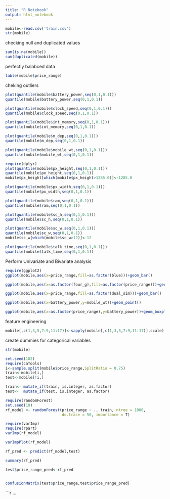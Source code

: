 ---
title: "R Notebook"
output: html_notebook
---
 

```{r}
mobile<-read.csv('train.csv')
str(mobile)
```

checking null and duplicated values

```{r}
sum(is.na(mobile))
sum(duplicated(mobile))

```
perfectly balabced data
```{r}
table(mobile$price_range)
```

cheking outliers
```{r}
plot(quantile(mobile$battery_power,seq(0,1,0.1)))
quantile(mobile$battery_power,seq(0,1,0.1))
```


```{r}
plot(quantile(mobile$clock_speed,seq(0,1,0.1)))
quantile(mobile$clock_speed,seq(0,1,0.1))
```


```{r}
plot(quantile(mobile$int_memory,seq(0,1,0.1)))
quantile(mobile$int_memory,seq(0,1,0.1))
```


```{r}
plot(quantile(mobile$m_dep,seq(0,1,0.1)))
quantile(mobile$m_dep,seq(0,1,0.1))
```

```{r}

plot(quantile(mobile$mobile_wt,seq(0,1,0.1)))
quantile(mobile$mobile_wt,seq(0,1,0.1))
```


```{r}
require(dplyr)
plot(quantile(mobile$px_height,seq(0,1,0.1)))
quantile(mobile$px_height,seq(0,1,0.1))
mobile$px_height[which(mobile$px_height>1285.0)]<-1285.0
```


```{r}
plot(quantile(mobile$px_width,seq(0,1,0.1)))
quantile(mobile$px_width,seq(0,1,0.1))

```


```{r}
plot(quantile(mobile$ram,seq(0,1,0.1)))
quantile(mobile$ram,seq(0,1,0.1))

```



```{r}
plot(quantile(mobile$sc_h,seq(0,1,0.1)))
quantile(mobile$sc_h,seq(0,1,0.1))
```



```{r}
plot(quantile(mobile$sc_w,seq(0,1,0.1)))
quantile(mobile$sc_w,seq(0,1,0.1))
mobile$sc_w[which(mobile$sc_w>12)]<-12
```



```{r}
plot(quantile(mobile$talk_time,seq(0,1,0.1)))
quantile(mobile$talk_time,seq(0,1,0.1))
```

Perform Univariate and Bivariate analysis
```{r}
require(ggplot2)
ggplot(mobile,aes(x=price_range,fill=as.factor(blue)))+geom_bar()
```


```{r}
ggplot(mobile,aes(x=as.factor(four_g),fill=as.factor(price_range)))+geom_bar()
```

```{r}
ggplot(mobile,aes(x=price_range,fill=as.factor(dual_sim)))+geom_bar()
```

```{r}
ggplot(mobile,aes(x=battery_power,y=mobile_wt))+geom_point()
```


```{r}
ggplot(mobile,aes(x=as.factor(price_range),y=battery_power))+geom_boxplot(fill='darkgreen')
```

feature engineering
```{r}
mobile[,c(1,3,5,7:9,11:17)]<-sapply(mobile[,c(1,3,5,7:9,11:17)],scale)
```

create dummies for categorical variables
```{r}
str(mobile)
```


```{r}
set.seed(102)
require(caTools)
i<-sample.split(mobile$price_range,SplitRatio = 0.75)
train<-mobile[i,]
test<-mobile[!i,]
```

```{r}
train<- mutate_if(train, is.integer, as.factor)
test<-  mutate_if(test, is.integer, as.factor)             
```





```{r}
require(randomForest)
set.seed(10)
rf_model <- randomForest(price_range ~ ., train, ntree = 1000,
                         do.trace = 50, importance = T)
```

```{r}
require(varImp)
require(rpart)
varImp(rf_model)

varImpPlot(rf_model)
```


```{r}
rf_pred <- predict(rf_model,test)

summary(rf_pred)
```


```{r}
test$price_range_pred<-rf_pred
```


```{r}

```

```{r}
confusionMatrix(test$price_range,test$price_range_pred)
```


```{r}

...